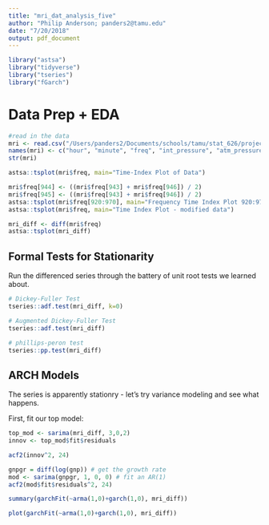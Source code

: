 ```yaml
---
title: "mri_dat_analysis_five"
author: "Philip Anderson; panders2@tamu.edu"
date: "7/20/2018"
output: pdf_document
---
```


```r
library("astsa")
library("tidyverse")
library("tseries")
library("fGarch")
```

# Data Prep + EDA

```r
#read in the data
mri <- read.csv("/Users/panders2/Documents/schools/tamu/stat_626/project/stat_626_proj/mri_dat_one.csv")
names(mri) <- c("hour", "minute", "freq", "int_pressure", "atm_pressure", "tot_pressure", "tesla")
str(mri)
```

```r
astsa::tsplot(mri$freq, main="Time-Index Plot of Data")
```



```r
mri$freq[944] <- ((mri$freq[943] + mri$freq[946]) / 2)
mri$freq[945] <- ((mri$freq[943] + mri$freq[946]) / 2)
astsa::tsplot(mri$freq[920:970], main="Frequency Time Index Plot 920:970 - modified data")
astsa::tsplot(mri$freq, main="Time Index Plot - modified data")
```

```r
mri_diff <- diff(mri$freq)
astsa::tsplot(mri_diff)
```

## Formal Tests for Stationarity

Run the differenced series through the battery of unit root tests we learned about.

```r
# Dickey-Fuller Test
tseries::adf.test(mri_diff, k=0)
```

```r
# Augmented Dickey-Fuller Test
tseries::adf.test(mri_diff)
```

```r
# phillips-peron test
tseries::pp.test(mri_diff)
```


## ARCH Models
The series is apparently stationry - let's try variance modeling and see what happens.

First, fit our top model:

```r
top_mod <- sarima(mri_diff, 3,0,2)
innov <- top_mod$fit$residuals

```


```r
acf2(innov^2, 24)
```


```r
gnpgr = diff(log(gnp)) # get the growth rate
mod <- sarima(gnpgr, 1, 0, 0) # fit an AR(1)
acf2(mod$fit$residuals^2, 24) 
```

```r
summary(garchFit(~arma(1,0)+garch(1,0), mri_diff))
```

```r
plot(garchFit(~arma(1,0)+garch(1,0), mri_diff))
```
